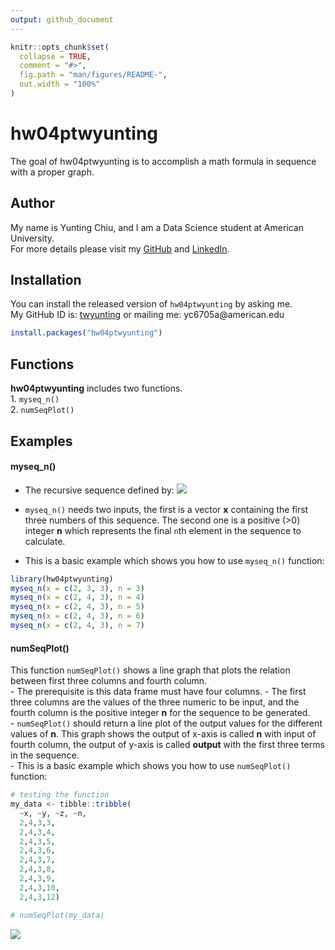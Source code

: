 ```yaml
---
output: github_document
---
```


<!-- README.md is generated from README.Rmd. Please edit that file -->

```r
knitr::opts_chunk$set(
  collapse = TRUE,
  comment = "#>",
  fig.path = "man/figures/README-",
  out.width = "100%"
)
```

# hw04ptwyunting

<!-- badges: start -->
<!-- badges: end -->

The goal of hw04ptwyunting is to accomplish a math formula in sequence with a proper graph.

## Author
My name is Yunting Chiu, and I am a Data Science student at American University.\
For more details please visit my [GitHub](https://github.com/twyunting) and  [LinkedIn](https://www.linkedin.com/in/yuntingchiu/).

## Installation

You can install the released version of `hw04ptwyunting` by asking me.\
My GitHub ID is: [twyunting](https://github.com/twyunting) or mailing me: yc6705a@american.edu

``` r
install.packages("hw04ptwyunting")
```

## Functions
**hw04ptwyunting** includes two functions.\
1. `myseq_n()`\
2. `numSeqPlot()`\

## Examples
#### myseq_n()

- The recursive sequence defined by:
![](pics/function1.png)
- `myseq_n()` needs two inputs, the first is a vector **x** containing the first three numbers of this sequence. The second one is a positive (>0) integer **n** which represents the final `n`th element in the sequence to calculate.\

- This is a basic example which shows you how to use `myseq_n()` function:\
```r
library(hw04ptwyunting)
myseq_n(x = c(2, 3, 3), n = 3)
myseq_n(x = c(2, 4, 3), n = 4)
myseq_n(x = c(2, 4, 3), n = 5)
myseq_n(x = c(2, 4, 3), n = 6)
myseq_n(x = c(2, 4, 3), n = 7)
```

#### numSeqPlot()
This function `numSeqPlot()` shows a line graph that plots the relation between first three columns and fourth column.\
- The prerequisite is this data frame must have four columns.
- The first three columns are the values of the three numeric to be input, and the fourth column is the positive integer **n** for the sequence to be generated.\
- `numSeqPlot()` should return a line plot of the output values for the different values of **n**. This graph shows the output of x-axis is called **n** with input of fourth column, the output of y-axis is called **output** with the first three terms in the sequence.\
- This is a basic example which shows you how to use `numSeqPlot()` function:\
```r
# testing the function
my_data <- tibble::tribble(
  ~x, ~y, ~z, ~n,
  2,4,3,3,
  2,4,3,4,
  2,4,3,5,
  2,4,3,6,
  2,4,3,7,
  2,4,3,8,
  2,4,3,9,
  2,4,3,10,
  2,4,3,12)

# numSeqPlot(my_data)
```
![](pics/numSeqPlotExample.png)

